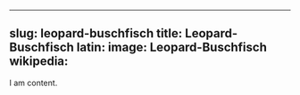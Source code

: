 
---
slug: leopard-buschfisch
title: Leopard-Buschfisch
latin:
image: Leopard-Buschfisch
wikipedia: 
---

I am content.
